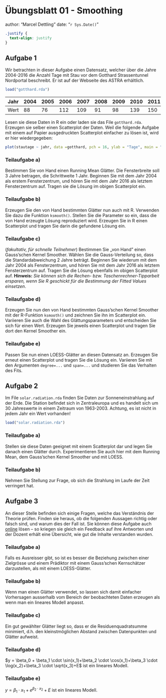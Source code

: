 # Übungsblatt 01 - Smoothing {.unnumbered}
author: "Marcel Dettling" 
date: "`r Sys.Date()`" 


```css
.justify {
  text-align: justify
}
```

## Aufgabe 1 {.justify}

Wir betrachten in dieser Aufgabe einen Datensatz, welcher über die Jahre 2004-2016 die Anzahl Tage mit Stau vor dem Gotthard Strassentunnel Nordportal beschreibt. Er ist auf der Webseite des ASTRA erhältlich.

```r
load("gotthard.rda")
```

| Jahr | 2004 | 2005 | 2006 | 2007 | 2008 | 2009 | 2010 | 2011 | 2012 | 2013 | 2014 | 2015 | 2016 |
|------|------|------|------|------|------|------|------|------|------|------|------|------|------|
| Wert | 88   | 76   | 112  | 109  | 91   | 98   | 139  | 150  | 168  | 149  | 149  | 135  | 140  |

Lesen sie diese Daten in R ein oder laden sie das File `gotthard.rda`. Erzeugen sie selber einen Scatterplot der Daten. Weil die folgende Aufgabe mit einem auf Papier ausgedruckten Scatterplot einfacher zu lösen ist, wird er hier wiedergegeben:

```r
plot(stautage ~ jahr, data =gotthard, pch = 16, ylab = "Tage", main = "Stautage vor dem Gotthard-Nordportal")
```

### Teilaufgabe a)

Bestimmen Sie von Hand einen Running Mean Glätter. Die Fensterbreite soll 3 Jahre betragen, die Schrittweite 1 Jahr. Beginnen Sie mit dem Jahr 2004 als erstem Fensterzentrum, und hören Sie mit dem Jahr 2016 als letztem Fensterzentrum auf. Tragen sie die Lösung im obigen Scatterplot ein.

### Teilaufgabe b)

Erzeugen Sie den von Hand bestimmten Glätter nun auch mit R. Verwenden Sie dazu die Funktion `ksmooth()`. Stellen Sie die Parameter so ein, dass die von Hand erzeugte Lösung reproduziert wird. Erzeugen Sie in R einen Scatterplot und tragen Sie darin die gefundene Lösung ein.

### Teilaufgabe c)

(*fakultativ, für schnelle Teilnehmer*) Bestimmen Sie „von Hand" einen Gauss'schen Kernel Smoother. Wählen Sie die Gauss-Verteilung so, dass die Standardabweichung 2 Jahre beträgt. Beginnen Sie wiederum mit dem Jahr 2004 als Fensterzentrum, und hören Sie mit dem Jahr 2016 als letztem Fensterzentrum auf. Tragen Sie die Lösung ebenfalls im obigen Scatterplot auf. **Hinweis:** *Sie können sich die Rechen- bzw. Taschenrechner-Tipparbeit ersparen, wenn Sie R geschickt für die Bestimmung der Fitted Values einsetzen*.

### Teilaufgabe d)

Erzeugen Sie nun den von Hand bestimmten Gauss'schen Kernel Smoother mit der R-Funktion `ksmooth()` und zeichnen Sie ihn im Scatterplot ein. Variieren Sie auch die Wahl des Glättungsparameters und entscheiden Sie sich für einen Wert. Erzeugen Sie jeweils einen Scatterplot und tragen Sie dort den Kernel Smoother ein.

### Teilaufgabe e)

Passen Sie nun einen LOESS-Glätter an diesen Datensatz an. Erzeugen Sie erneut einen Scatterplot und tragen Sie die Lösung ein. Variieren Sie mit den Argumenten `degree=...` und `span=...` und studieren Sie das Verhalten des Fits.

## Aufgabe 2 {.justify}

Im File `solar.radiation.rda` finden Sie Daten zur Sonneneinstrahlung auf der Erde. Die Station befindet sich in Zentraleuropa und es handelt sich um 30 Jahreswerte in einem Zeitraum von 1963-2003. Achtung, es ist nicht in jedem Jahr ein Wert vorhanden!

```r
load("solar.radiation.rda")
```

### Teilaufgabe a)

Stellen sie diese Daten geeignet mit einem Scatterplot dar und legen Sie danach einen Glätter durch. Experimentieren Sie auch hier mit dem Running Mean, dem Gauss'schen Kernel Smoother und mit LOESS.

### Teilaufgabe b)

Nehmen Sie Stellung zur Frage, ob sich die Strahlung im Laufe der Zeit verringert hat.

## Aufgabe 3 {.justify}

An dieser Stelle befinden sich einige Fragen, welche das Verständnis der Theorie prüfen. Finden sie heraus, ob die folgenden Aussagen richtig oder falsch sind, und warum dies der Fall ist. Sie können diese Aufgabe auch [online](https://forms.office.com/Pages/ResponsePage.aspx?id=nZ8aXR8gEEq5g0Uc9ly8Hr0tg6Asy39BpZuXvQghN2tUNVFVOFA3TjZNQlFaS0QxWkUxTE82TlhBUS4u) lösen -- so kriegen sie gleich ein Feedback auf ihre Antworten und der Dozent erhält eine Übersicht, wie gut die Inhalte verstanden wurden.

### Teilaufgabe a)

Falls es Ausreisser gibt, so ist es besser die Beziehung zwischen einer Zielgrösse und einem Prädiktor mit einem Gauss'schen Kernschätzer darzustellen, als mit einem LOESS-Glätter.

### Teilaufgabe b)

Wenn man einen Glätter verwendet, so lassen sich damit einfacher Vorhersagen ausserhalb vom Bereich der beobachteten Daten erzeugen als wenn man ein lineares Modell anpasst.

### Teilaufgabe c)

Ein gut gewählter Glätter liegt so, dass er die Residuenquadratsumme minimiert, d.h. den kleinstmöglichen Abstand zwischen Datenpunkten und Glätter aufweist.

### Teilaufgabe d)

$y = \beta_0 + \beta_1 \cdot \sin(x_1)+\beta_2 \cdot \cos(x_1)+\beta_3 \cdot \log(x_2)+\beta_3 \cdot \sqrt(x_3)+E$ ist ein lineares Modell.

### Teilaufgabe e)

$y=\beta_1 \cdot x_1+e^{\beta_2 \cdot x_2}+E$ ist ein lineares Modell.
